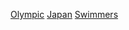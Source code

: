 {{Non-diffusing subcategory|日本游泳运动员}}
[[Category:日本游泳运动员|Olympic]]
[[Category:各國奧運游泳運動員|Japan]]
[[Category:日本夏季奥运运动员|Swimmers]]